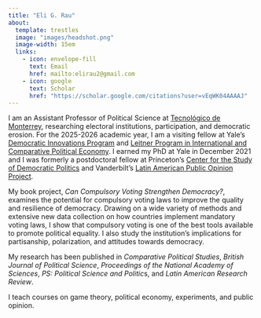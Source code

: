 ```yaml
---
title: "Eli G. Rau"
about:
  template: trestles
  image: "images/headshot.png"
  image-width: 15em
  links:
    - icon: envelope-fill
      text: Email
      href: mailto:elirau2@gmail.com
    - icon: google
      text: Scholar
      href: "https://scholar.google.com/citations?user=vEqWK04AAAAJ"
---
```


I am an Assistant Professor of Political Science at [Tecnológico de Monterrey](https://tec.mx/es), researching electoral institutions, participation, and democratic erosion. For the 2025-2026 academic year, I am a visiting fellow at Yale's [Democratic Innovations Program](https://isps.yale.edu/programs/democratic-innovations) and [Leitner Program in International and Comparative Political Economy](https://macmillan.yale.edu/leitner). I earned my PhD at Yale in December 2021 and I was formerly a postdoctoral fellow at Princeton's [Center for the Study of Democratic Politics](https://csdp.princeton.edu/) and Vanderbilt's [Latin American Public Opinion Project](https://www.vanderbilt.edu/lapop/about-americasbarometer.php).

My book project, *Can Compulsory Voting Strengthen Democracy?*, examines the potential for compulsory voting laws to improve the quality and resilience of democracy. Drawing on a wide variety of methods and extensive new data collection on how countries implement mandatory voting laws, I show that compulsory voting is one of the best tools available to promote political equality. I also study the institution's implications for partisanship, polarization, and attitudes towards democracy.

My research has been published in *Comparative Political Studies*, *British Journal of Political Science*, *Proceedings of the National Academy of Sciences*, *PS: Political Science and Politic*s, and *Latin American Research Review*.

I teach courses on game theory, political economy, experiments, and public opinion.
